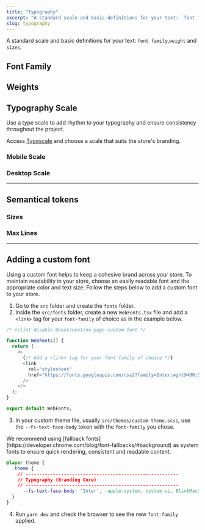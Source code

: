 ```yaml
---
title: "Typography"
excerpt: "A standard scale and basic definitions for your text: `font family`,`weight` and `sizes`."
slug: typography
---
```


A standard scale and basic definitions for your text: `font family`,`weight` and `sizes`.

## Font Family

<TokenTable title="Global Token" description="Value">
  <TokenRow
    token="--fs-text-face-body"
    value="-apple-system, system-ui, BlinkMacSystemFont, sans-serif"
  />
  <TokenRow token="--fs-text-face-title" value="var(--fs-text-face-body)" />
</TokenTable>

## Weights

<TokenTable title="Global Token" description="Value">
  <TokenRow token="--fs-text-weight-light" value="300" />
  <TokenRow token="--fs-text-weight-regular" value="400" />
  <TokenRow token="--fs-text-weight-medium" value="500" />
  <TokenRow token="--fs-text-weight-semibold" value="600" />
  <TokenRow token="--fs-text-weight-bold" value="700" />
  <TokenRow token="--fs-text-weight-black" value="900" />
</TokenTable>

## Typography Scale

Use a type scale to add rhythm to your typography and ensure consistency throughout the project.

Access [Typescale](https://type-scale.com) and choose a scale that suits the store's branding.

### Mobile Scale

<Typeset scaleItems={mobileList} scale="mobile" />

### Desktop Scale

<Typeset scaleItems={desktopList} scale="desktop" />

<TokenTable title="Global Token" description="Value">
  <TokenRow token="--fs-text-size-base" value="16px" />
  <TokenRow token="--fs-text-scale-desktop" value="4px" />
  <TokenRow token="--fs-text-scale-mobile" value="2px" />
  <TokenDivider />
  <TokenRow token="--fs-text-size-0" value="12px" />
  <TokenRow token="--fs-text-size-1" value="14px" />
  <TokenRow token="--fs-text-size-2" value="var(--fs-text-size-base)" />
  <TokenRow
    token="--fs-text-size-3"
    value="calc(var(--fs-text-size-2) + var(--fs-scale))"
  />
  <TokenRow
    token="--fs-text-size-4"
    value="calc(var(--fs-text-size-3) + var(--fs-scale))"
  />
  <TokenRow
    token="--fs-text-size-5"
    value="calc(var(--fs-text-size-4) + var(--fs-scale))"
  />
  <TokenRow
    token="--fs-text-size-6"
    value="calc(var(--fs-text-size-5) + var(--fs-scale))"
  />
  <TokenRow
    token="--fs-text-size-7"
    value="calc(var(--fs-text-size-6) + (var(--fs-scale) * 2))"
  />
  <TokenRow
    token="--fs-text-size-8"
    value="calc(var(--fs-text-size-7) + (var(--fs-scale) * 2))"
  />
  <TokenRow
    token="--fs-text-size-9"
    value="calc(var(--fs-text-size-8) + (var(--fs-scale) * 2))"
  />
</TokenTable>

---

## Semantical tokens

### Sizes

<TokenTable title="Global Token" description="Value">
  <TokenRow token="--fs-text-size-title-huge" value="var(--fs-text-size-8)" />
  <TokenRow token="--fs-text-size-title-page" value="var(--fs-text-size-7)" />
  <TokenRow
    token="--fs-text-size-title-product"
    value="var(--fs-text-size-4)"
  />
  <TokenRow
    token="--fs-text-size-title-section"
    value="var(--fs-text-size-4)"
  />
  <TokenRow
    token="--fs-text-size-title-subsection"
    value="var(--fs-text-size-4)"
  />
  <TokenRow token="--fs-text-size-title-mini" value="var(--fs-text-size-4)" />
  <TokenDivider />
  <TokenRow token="--fs-text-size-lead" value="var(--fs-text-size-3)" />
  <TokenRow token="--fs-text-size-menu" value="var(--fs-text-size-base)" />
  <TokenRow token="--fs-text-size-body" value="var(--fs-text-size-base)" />
  <TokenRow token="--fs-text-size-legend" value="var(--fs-text-size-1)" />
  <TokenRow token="--fs-text-size-tiny" value="var(--fs-text-size-0)" />
</TokenTable>

### Max Lines

<TokenTable title="Global Token" description="Value">
  <TokenRow token="--fs-text-max-lines" value="2" />
</TokenTable>

---

## Adding a custom font

Using a custom font helps to keep a cohesive brand across your store.
To maintain readability in your store, choose an easily readable font and the appropriate color and text size.
Follow the steps below to add a custom font to your store.

1. Go to the `src` folder and create the `fonts` folder.
2. Inside the `src/fonts` folder, create a new `WebFonts.tsx` file and add a `<link>` tag for your `font-family` of choice as in the example below.

```js
/* eslint-disable @next/next/no-page-custom-font */

function WebFonts() {
  return (
    <>
      {/* Add a <link> tag for your font-family of choice */}
      <link
        rel="stylesheet"
        href="https://fonts.googleapis.com/css2?family=Inter:wght@400;500;600;700;900&display=swap"
      />
    </>
  );
}

export default WebFonts;

```

3. In your custom theme file, usually `src/themes/custom-theme.scss`, use the `--fs-text-face-body` token with the `font-family` you chose.

<Callout type="info" emoji="ℹ️">
  We recommend using [fallback fonts](https://developer.chrome.com/blog/font-fallbacks/#background) as system fonts to ensure quick rendering, consistent and readable content.
</Callout>

```css
@layer theme {
  .theme {
    // --------------------------------------------------------
    // Typography (Branding Core)
    // --------------------------------------------------------
      --fs-text-face-body: 'Inter', -apple-system, system-ui, BlinkMacSystemFont, sans-serif;
  }
}
```

4. Run `yarn dev` and check the browser to see the new `font-family` applied.
